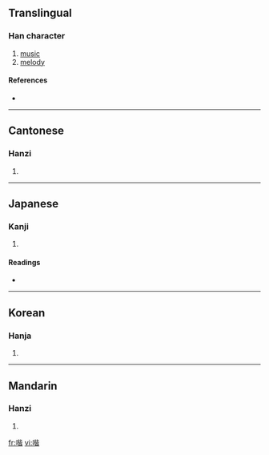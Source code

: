 ==Translingual==

===Han character===
{{Han char|rn=30|rad=口|as=09|sn=12|four=6106<sub>1</sub>|canj=口心心日 (RPPA)}}

# [[music]]
# [[melody]]

====References====
* {{Han ref|kx=0197.280|dkj=03910|dj=0419.060|hdz=10652.120|uh=5588|ud=21896|bh=D86E|bd=55406}}

----

==Cantonese==

===Hanzi===
{{yue-hanzi|jyut=|y=gaai1}}

# {{defn|Cantonese|sort=口09}}

----

==Japanese==

===Kanji===
{{ja-kanji|grade=|rs=口09}}

# {{defn|Japanese|sort=口09}}

====Readings====
* {{ja-readings|on=[[かい]] (kai)|kun=}}

----

==Korean==

===Hanja===
{{ko-hanja|hangeul=개|rv=gae|mr=kae}}

# {{defn|Korean|sort=口09}}

----

==Mandarin==

===Hanzi===
{{cmn-hanzi|pin=[[jiē]] ([[jie1]]), [[zhá]] ([[zha2]])|wg=chieh<sup>1</sup>, cha<sup>2</sup>}}

# {{defn|Mandarin|sort=口09}}

[[fr:喈]]
[[vi:喈]]